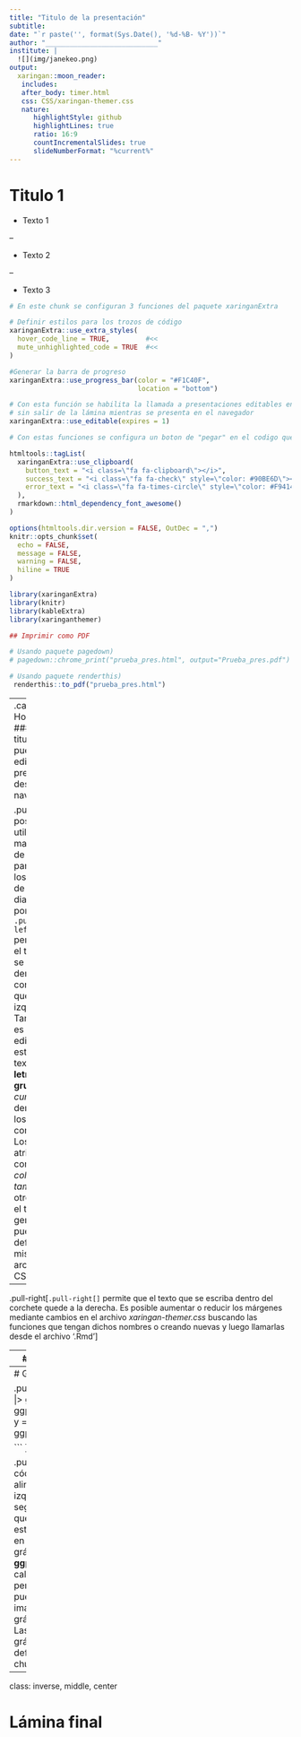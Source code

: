 ```yaml
---
title: "Titulo de la presentación"   
subtitle: 
date: "`r paste('', format(Sys.Date(), '%d-%B- %Y'))`"
author: "____________________________"
institute: |
  ![](img/janekeo.png)
output: 
  xaringan::moon_reader:
   includes: 
   after_body: timer.html
   css: CSS/xaringan-themer.css
   nature:    
      highlightStyle: github    
      highlightLines: true
      ratio: 16:9
      countIncrementalSlides: true
      slideNumberFormat: "%current%"
---
```


# Titulo 1
 
- Texto 1

--

- Texto 2

--

- Texto 3

```r

# En este chunk se configuran 3 funciones del paquete xaringanExtra

# Definir estilos para los trozos de código
xaringanExtra::use_extra_styles(
  hover_code_line = TRUE,         #<<
  mute_unhighlighted_code = TRUE  #<<
)

#Generar la barra de progreso
xaringanExtra::use_progress_bar(color = "#F1C40F", 
                                location = "bottom")

```


```r
# Con esta función se habilita la llamada a presentaciones editables en vivo 
# sin salir de la lámina mientras se presenta en el navegador 
xaringanExtra::use_editable(expires = 1)
```


```r

# Con estas funciones se configura un boton de "pegar" en el codigo que se inserte en una lámina. 

htmltools::tagList(
  xaringanExtra::use_clipboard(
    button_text = "<i class=\"fa fa-clipboard\"></i>",
    success_text = "<i class=\"fa fa-check\" style=\"color: #90BE6D\"></i>",
    error_text = "<i class=\"fa fa-times-circle\" style=\"color: #F94144\"></i>"
  ),
  rmarkdown::html_dependency_font_awesome() 
)
```

```r
options(htmltools.dir.version = FALSE, OutDec = ",")
knitr::opts_chunk$set(
  echo = FALSE,
  message = FALSE, 
  warning = FALSE,
  hiline = TRUE
)

library(xaringanExtra)
library(knitr)
library(kableExtra)
library(xaringanthemer)

## Imprimir como PDF

# Usando paquete pagedown)
# pagedown::chrome_print("prueba_pres.html", output="Prueba_pres.pdf")

# Usando paquete renderthis)
 renderthis::to_pdf("prueba_pres.html")
```
---
.can-edit[
# Hola Mundo 
### (El titulo se puede editar a presentar desde el navegador)
]

.pull-left[Es posible utilizar marcadores de CSS, para definir los estilos de las diapositivas, por ejemplo `.pull-left[]` permite que el texto que se escriba dentro del corchete quede a la izquierda. Tambiéns es posible editar los estilos del texto y usar **letras gruesas** o *cursivas* dentro de los corchetes. Los atributos como *colores*, *tamaño*, y otros sobre el texto en general se pueden definir en el mismo archivo CSS.]

--

.pull-right[`.pull-right[]` permite que el texto que se escriba dentro del corchete quede a la derecha. Es posible aumentar o reducir los márgenes mediante cambios en el archivo *xaringan-themer.css* buscando las funciones que tengan dichos nombres o creando nuevas y luego llamarlas desde el archivo '.Rmd']

---
# Uso de código

Codigo en diapositiva

```r
mtcars |> head(5) # Observar las 5 primeras filas

summary(mtcars[,1:3]) # Revisar las 3 primeras columnas

```


---
# Gráfico

.pull-left[
```r

mtcars |> 
  ggplot2::ggplot(
  ggplot2::aes(x = wt,
               y = mpg))+
  ggplot2::geom_line()

```
]

.pull-right[
El código, se puede alinear a la izquierda, derecha o según los márgenes que se deseen. En este caso, el chunk en el que se crea el gráfico utiliza **ggplot2** para el calculo del gráfico, pero también se puede insertar una imagen de un gráfico ya creado. Las dimensiones del gráfico pueden definirse en el chunk.
]

---
class: inverse, middle, center

# Lámina final